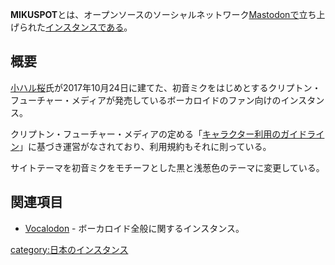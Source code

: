 {{Infobox instance
| Name = {{Ruby|[[MIKUSPOT]]|ミクスポット}}
| Image = [[ファイル:MIKUSPOT_logo.png|MIKUSPOT]]
| Domain = https://mikuspot.net
| Admin = [https://mikuspot.net/@MIKUSPOT MIKUSPOT✅ 運営]
| Country = 日本
| Start = 2017年10月24日
| Kifu = 不明
| Alias = なし
}}'''MIKUSPOT'''とは、オープンソースのソーシャルネットワーク[[Mastodon]]で立ち上げられた[[インスタンス]]である。

== 概要 ==
[https://mikuspot.net/@Koharu_S 小ハル桜]氏が2017年10月24日に建てた、初音ミクをはじめとするクリプトン・フューチャー・メディアが発売しているボーカロイドのファン向けのインスタンス。

クリプトン・フューチャー・メディアの定める「[http://piapro.jp/license/character_guideline キャラクター利用のガイドライン]」に基づき運営がなされており、利用規約もそれに則っている。

サイトテーマを初音ミクをモチーフとした黒と浅葱色のテーマに変更している。

== 関連項目 ==
* [[Vocalodon]] - ボーカロイド全般に関するインスタンス。

[[category:日本のインスタンス]]